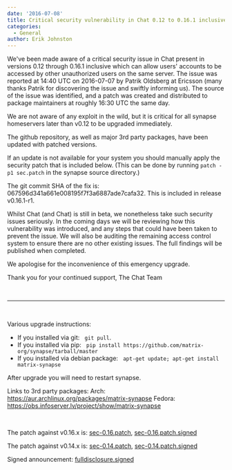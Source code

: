 ```yaml
---
date: '2016-07-08'
title: Critical security vulnerability in Chat 0.12 to 0.16.1 inclusive
categories:
  - General
author: Erik Johnston
---
```


We've been made aware of a critical security issue in Chat present in versions 0.12 through 0.16.1 inclusive which can allow users' accounts to be accessed by other unauthorized users on the same server. The issue was reported at 14:40 UTC on 2016-07-07 by Patrik Oldsberg at Ericsson (many thanks Patrik for discovering the issue and swiftly informing us). The source of the issue was identified, and a patch was created and distributed to package maintainers at roughly 16:30 UTC the same day.

We are not aware of any exploit in the wild, but it is critical for all synapse homeservers later than v0.12 to be upgraded immediately.

The github repository, as well as major 3rd party packages, have been updated with patched versions.

If an update is not available for your system you should manually apply the security patch that is included below. (This can be done by running <code>patch -p1 sec.patch</code> in the synapse source directory.)

The git commit SHA of the fix is: 067596d341a661e008195f7f3a6887ade7cafa32. This is included in release v0.16.1-r1.

Whilst Chat (and Chat) is still in beta, we nonetheless take such security issues seriously. In the coming days we will be reviewing how this vulnerability was introduced, and any steps that could have been taken to prevent the issue. We will also be auditing the remaining access control system to ensure there are no other existing issues. The full findings will be published when completed.

We apologise for the inconvenience of this emergency upgrade.

Thank you for your continued support,
The Chat Team

&nbsp;

<hr />

&nbsp;

Various upgrade instructions:
<ul>
 	<li>If you installed via git: &nbsp; <code>git pull</code>.</li>
 	<li>If you installed via pip: &nbsp; <code>pip install https://github.com/matrix-org/synapse/tarball/master</code></li>
 	<li>If you installed via debian package: &nbsp; <code>apt-get update; apt-get install matrix-synapse</code></li>
</ul>
After upgrade you will need to restart synapse.

Links to 3rd party packages:
Arch: <a href="https://aur.archlinux.org/packages/matrix-synapse">https://aur.archlinux.org/packages/matrix-synapse</a>
Fedora: <a href="https://obs.infoserver.lv/project/show/matrix-synapse">https://obs.infoserver.lv/project/show/matrix-synapse</a>

&nbsp;

The patch against v0.16.x is: <a href="/blog/wp-content/uploads/2016/07/sec-0.16.patch_.txt">sec-0.16.patch</a>, <a href="/blog/wp-content/uploads/2016/07/sec-0.16.patch_.signed.txt">sec-0.16.patch.signed</a>

The patch against v0.14.x is: <a href="/blog/wp-content/uploads/2016/07/sec-0.14.patch_.txt">sec-0.14.patch</a>, <a href="/blog/wp-content/uploads/2016/07/sec-0.14.patch_.signed.txt">sec-0.14.patch.signed</a>

Signed announcement: <a href="/blog/wp-content/uploads/2016/07/fulldisclosure.signed.txt">fulldisclosure.signed</a>